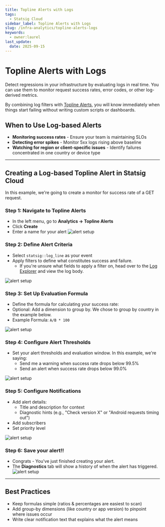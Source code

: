 ```yaml
---
title: Topline Alerts with Logs
tags:
  - Statsig Cloud 
sidebar_label: Topline Alerts with Logs
slug: /infra-analytics/topline-alerts-logs
keywords:
  - owner:laurel
last_update:
  date: 2025-09-15
---
```




# Topline Alerts with Logs

Detect regressions in your infrastructure by evaluating logs in real time. You can use them to monitor request success rates, error codes, or other log-derived metrics.

By combining log filters with [Topline Alerts](https://docs.statsig.com/product-analytics/alerts/topline_alerts), you will know immediately when things start failing without writing custom scripts or dashboards.

## When to Use Log-based Alerts

- **Monitoring success rates** - Ensure your team is maintaining SLOs
- **Detecting error spikes** - Monitor 5xx logs rising above baseline
- **Watching for region or client-specific issues** - Identify failures concentrated in one country or device type

---

## Creating a Log-based Topline Alert in Statsig Cloud
In this example, we're going to create a monitor for success rate of a GET request.

### Step 1: Navigate to Topline Alerts

- In the left menu, go to **Analytics → Topline Alerts**
- Click **Create** 
- Enter a name for your alert
![alert setup](/img/infra-analytics/loglinealert-1.png)


### Step 2: Define Alert Criteria
- Select `statsig::log_line` as your event
- Apply filters to define what constitutes success and failure. 
    - If you're unsure what fields to apply a filter on, head over to the [Log Explorer](/infra-analytics/logs-explorer) and view the log body.

![alert setup](/img/infra-analytics/loglinealert-2.png)


### Step 3: Set Up Evaluation Formula

- Define the formula for calculating your success rate:
- Optional: Add a dimension to group by. We chose to group by country in the example below.
- Example Formula: `A/B * 100`

![alert setup](/img/infra-analytics/loglinealert-3.png)


### Step 4: Configure Alert Thresholds
- Set your alert thresholds and evaluation window. In this example, we're saying:
    - Send me a warning when success rate drops below 99.5%
    - Send an alert when success rate drops below 99.0%

![alert setup](/img/infra-analytics/loglinealert-4.png)


### Step 5: Configure Notifications
- Add alert details:
   - Title and description for context
   - Diagnostic hints (e.g., "Check version X" or "Android requests timing out")
- Add subscribers
- Set priority level

![alert setup](/img/infra-analytics/loglinealert-5.png)


### Step 6: Save your alert!!
- Congrats - You've just finished creating your alert. 
- The **Diagnostics** tab will show a history of when the alert has triggered.
![alert setup](/img/infra-analytics/loglinealert-6.png)

---

## Best Practices
- Keep formulas simple (ratios & percentages are easiest to scan)
- Add group-by dimensions (like country or app version) to pinpoint where issues occur
- Write clear notification text that explains what the alert means